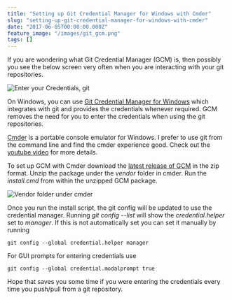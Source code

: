 ```yaml
---
title: "Setting up Git Credential Manager for Windows with Cmder"
slug: "setting-up-git-credential-manager-for-windows-with-cmder"
date: "2017-06-05T00:00:00.000Z"
feature_image: "/images/git_gcm.png"
tags: []
---
```


If you are wondering what Git Credential Manager (GCM) is, then possibly you see the below screen very often when you are interacting with your git repositories.

![Enter your Credentials, git](/images/git_gcm.png)

On Windows, you can use [Git Credential Manager for Windows](https://github.com/Microsoft/Git-Credential-Manager-for-Windows) which integrates with git and provides the credentials whenever required. GCM removes the need for you to enter the credentials when using the git repositories.

[Cmder](__GHOST_URL__/blog/cmder-portable-console-emulator-for-windows/) is a portable console emulator for Windows. I prefer to use git from the command line and find the cmder experience good. Check out the [youtube video](https://www.youtube.com/watch?v=fpxx8hlNTzc) for more details.

To set up GCM with Cmder download the [latest release of GCM](https://github.com/Microsoft/Git-Credential-Manager-for-Windows/releases) in the zip format. Unzip the package under the _vendor_ folder in cmder. Run the _install.cmd_ from within the unzipped GCM package.

![Vendor folder under cmder](/images/git_gcm_location.png)

Once you run the install script, the git config will be updated to use the credential manager. Running _git config --list_ will show the _credential.helper_ set to _manager_. If this is not automatically set you can set it manually by running

    git config --global credential.helper manager
    

For GUI prompts for entering credentials use

    git config --global credential.modalprompt true
    

Hope that saves you some time if you were entering the credentials every time you push/pull from a git repository.